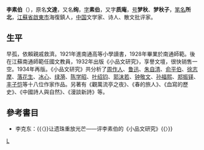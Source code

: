 '''李素伯'''（{{bd|1908年||1937年||catIdx=L李}}），原名'''文達'''，又名'''绚'''，[[表字|字]]'''素伯'''，又字'''质庵'''，[[号|号]]'''梦秋'''、'''梦秋子'''，[[笔名|笔名]]'''所北'''，[[江蘇省|江蘇省]][[啟東市|啟東市]]海復鎮人，[[中华民国大陆时期|中国]]文学家、诗人、散文批评家。

== 生平 ==
早孤，依賴親戚救濟。1921年進南通高等小學讀書，1928年畢業於南通師範。後在江蘇南通師範任國文教員，1932年出版《小品文研究》，享譽文壇，很快销售一空。1934年再版。《小品文研究》共分析了[[周作人|周作人]]、[[鲁迅|鲁迅]]、[[朱自清|朱自清]]、[[俞平伯|俞平伯]]、[[徐志摩|徐志摩]]、[[落花生|落花生]]、[[冰心|冰心]]、[[绿漪|绿漪]]、[[陈学昭|陈学昭]]、[[叶绍钧|叶绍钧]]、[[郭沫若|郭沫若]]、[[钟敬文|钟敬文]]、[[孙福熙|孙福熙]]、[[郑振铎|郑振铎]]、[[丰子恺|丰子恺]]等十八位作家作品。另著有《觀萬流亭之夜》、《春的旅人》、《血寫的歷史》、《中國詩人與自然》、《漫談新詩》等。

==參考書目==
* 李克东：{{〈}}让遗珠重放光芒——评李素伯的《小品文研究》{{〉}}
[[Category:中華民國大陸時期人物|L]]